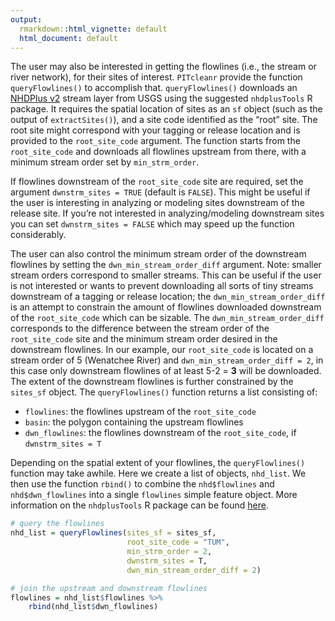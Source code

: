 ```yaml
---
output:
  rmarkdown::html_vignette: default
  html_document: default
---
```


The user may also be interested in getting the flowlines (i.e., the stream or river network), for their sites of interest. `PITcleanr` provide the function `queryFlowlines()` to accomplish that. `queryFlowlines()` downloads an [NHDPlus v2](https://www.epa.gov/waterdata/nhdplus-national-hydrography-dataset-plus) stream layer from USGS using the suggested `nhdplusTools` R package. It requires the spatial location of sites as an `sf` object (such as the output of `extractSites()`), and a site code identified as the "root" site. The root site might correspond with your tagging or release location and is provided to the `root_site_code` argument. The function starts from the `root_site_code` and downloads all flowlines upstream from there, with a minimum stream order set by `min_strm_order`. 

If flowlines downstream of the `root_site_code` site are required, set the argument `dwnstrm_sites = TRUE` (default is `FALSE`). This might be useful if the user is interesting in analyzing or modeling sites downstream of the release site. If you're not interested in analyzing/modeling downstream sites you can set `dwnstrm_sites = FALSE` which may speed up the function considerably.

The user can also control the minimum stream order of the downstream flowlines by setting the `dwn_min_stream_order_diff` argument. Note: smaller stream orders correspond to smaller streams. This can be useful if the user is not interested or wants to prevent downloading all sorts of tiny streams downstream of a tagging or release location; the `dwn_min_stream_order_diff` is an attempt to constrain the amount of flowlines downloaded downstream of the `root_site_code` which can be sizable. The `dwn_min_stream_order_diff` corresponds to the difference between the stream order of the `root_site_code` site and the minimum stream order desired in the downstream flowlines. In our example, our `root_site_code` is located on a stream order of 5 (Wenatchee River) and `dwn_min_stream_order_diff = 2`, in this case only downstream flowlines of at least 5-2 = **3** will be downloaded. The extent of the downstream flowlines is further constrained by the `sites_sf` object. The `queryFlowlines()` function returns a list consisting of:

* `flowlines`: the flowlines upstream of the `root_site_code`
* `basin`: the polygon containing the upstream flowlines
* `dwn_flowlines`: the flowlines downstream of the `root_site_code`, if `dwnstrm_sites = T`

Depending on the spatial extent of your flowlines, the `queryFlowlines()` function may take awhile. Here we create a list of objects, `nhd_list`. We then use the function `rbind()` to combine the `nhd$flowlines` and `nhd$dwn_flowlines` into a single `flowlines` simple feature object. More information on the `nhdplusTools` R package can be found [here](https://cran.r-project.org/web/packages/nhdplusTools/index.html).

```r
# query the flowlines
nhd_list = queryFlowlines(sites_sf = sites_sf,
                          root_site_code = "TUM",
                          min_strm_order = 2,
                          dwnstrm_sites = T,
                          dwn_min_stream_order_diff = 2)

# join the upstream and downstream flowlines
flowlines = nhd_list$flowlines %>%
    rbind(nhd_list$dwn_flowlines)

```

